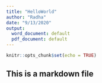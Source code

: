 ```yaml
---
title: "HelloWorld"
author: "Radha"
date: "9/13/2020"
output:
  word_document: default
  pdf_document: default
---
```


```r
knitr::opts_chunk$set(echo = TRUE)
```

## This is a markdown file

